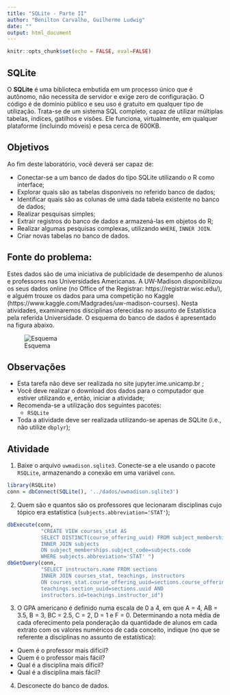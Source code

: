 ```yaml
---
title: "SQLite - Parte II"
author: "Benilton Carvalho, Guilherme Ludwig"
date: ""
output: html_document
---
```


```r
knitr::opts_chunk$set(echo = FALSE, eval=FALSE)
```

## SQLite

O **SQLite** é uma biblioteca embutida em um processo único que é autônomo, não necessita de servidor e exige zero de configuração. O código é de domínio público e seu uso é gratuito em qualquer tipo de utilização. Trata-se de um sistema SQL completo, capaz de utilizar múltiplas tabelas, índices, gatilhos e visões. Ele funciona, virtualmente, em qualquer plataforme (incluindo móveis) e pesa cerca de 600KB.

## Objetivos

Ao fim deste laboratório, você deverá ser capaz de:

  - Conectar-se a um banco de dados do tipo SQLite utilizando o R como interface;
  - Explorar quais são as tabelas disponíveis no referido banco de dados;
  - Identificar quais são as colunas de uma dada tabela existente no banco de dados;
  - Realizar pesquisas simples;
  - Extrair registros do banco de dados e armazená-las em objetos do R;
  - Realizar algumas pesquisas complexas, utilizando `WHERE`, `INNER JOIN`.
  - Criar novas tabelas no banco de dados.

## Fonte do problema:

Estes dados são de uma iniciativa de publicidade de desempenho de alunos e professores nas Universidades Americanas. A UW-Madison disponibilizou os seus dados online (no Office of the Registrar: https://registrar.wisc.edu/), e alguém trouxe os dados para uma competição no Kaggle (https://www.kaggle.com/Madgrades/uw-madison-courses). Nesta atividades, examinaremos disciplinas oferecidas no assunto de Estatística pela referida Universidade. O esquema do banco de dados é apresentado na figura abaixo.

![Esquema](schema.png)

## Observações

- Esta tarefa não deve ser realizada no site jupyter.ime.unicamp.br ;
- Você deve realizar o download dos dados para o computador que estiver utilizando e, então, iniciar a atividade;
- Recomenda-se a utilização dos seguintes pacotes:
    * `RSQLite`
- Toda a atividade deve ser realizada utilizando-se apenas de SQLite (i.e., não utilize `dbplyr`);

## Atividade

1. Baixe o arquivo `uwmadison.sqlite3`. Conecte-se a ele usando o pacote `RSQLite`, armazenando a conexão em uma variável `conn`.

```r
library(RSQLite)
conn = dbConnect(SQLite(), '../dados/uwmadison.sqlite3')
```

2. Quem são e quantos são os professores que lecionaram disciplinas cujo tópico era estatística (`subjects.abbreviation='STAT'`);

```r
dbExecute(conn,
           "CREATE VIEW courses_stat AS
           SELECT DISTINCT(course_offering_uuid) FROM subject_memberships
           INNER JOIN subjects
           ON subject_memberships.subject_code=subjects.code
           WHERE subjects.abbreviation='STAT' ")
dbGetQuery(conn,
           "SELECT instructors.name FROM sections
           INNER JOIN courses_stat, teachings, instructors
           ON courses_stat.course_offering_uuid=sections.course_offering_uuid AND
           teachings.section_uuid=sections.uuid AND
           instructors.id=teachings.instructor_id")
```


3. O GPA americano é definido numa escala de 0 a 4, em que A = 4, AB = 3.5, B = 3, BC =  2.5, C = 2, D = 1 e F = 0. Determinando a nota média de cada oferecimento pela ponderação da quantidade de alunos em cada extrato com os valores numéricos de cada conceito, indique (no que se referente a disciplinas no assunto de estatística):

  - Quem é o professor mais difícil?
  - Quem é o professor mais fácil?
  - Qual é a disciplina mais difícil?
  - Qual é a disciplina mais fácil?

4. Desconecte do banco de dados.
